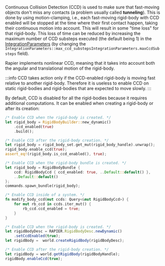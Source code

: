 
Continuous Collision Detection (CCD) is used to make sure that fast-moving objects don't miss any contacts (a problem
usually called **tunneling**). This  is done by using motion-clamping, i.e., each fast-moving rigid-body with CCD enabled
will be stopped at the time where their first contact happen, taking their continuous motion into account. This will result
in some "time loss" for that rigid-body. This loss of time can be reduced by increasing the maximum number of CCD
substeps executed (the default being 1) in the [IntegrationParameters](simulation_structures#integration-parameters)
(by changing the <notjs>`IntegrationParameters::max_ccd_substeps`</notjs><js>`IntegrationParameters.maxCcdSubsteps`</js> field).

Rapier implements nonlinear CCD, meaning that it takes into account both the angular and translational motion of the
rigid-body.

:::info
CCD takes action only if the CCD-enabled rigid-body is moving fast relative to another rigid-body. Therefore
it is useless to enable CCD on static rigid-bodies and rigid-bodies that are expected to move slowly.
:::

By default, CCD is disabled for all the rigid-bodies because it requires additional computations. It can be enabled
when creating a rigid-body or after its creation:

<rapier>

```rust
/* Enable CCD when the rigid-body is created. */
let rigid_body = RigidBodyBuilder::new_dynamic()
    .ccd_enabled(true)
    .build();
```
```rust
/* Enable CCD after the rigid-body creation. */
let rigid_body = rigid_body_set.get_mut(rigid_body_handle).unwrap();
rigid_body.enable_ccd(true);
assert_eq!(rigid_body.is_ccd_enabled(), true);
```

</rapier>
<bevy>

```rust
/* Enable CCD when the rigid-body bundle is created. */
let rigid_body = RigidBodyBundle {
    ccd: RigidBodyCcd { ccd_enabled: true, ..Default::default() },
    ..Default::default()
};
commands.spawn_bundle(rigid_body);
```
```rust
/* Enable CCD inside of a system. */
fn modify_body_ccd(mut ccds: Query<&mut RigidBodyCcd>) {
    for mut rb_ccd in ccds.iter_mut() {
        rb_ccd.ccd_enabled = true;
    }
}
```

</bevy>
<js>

```js
/* Enable CCD when the rigid-body is created. */
let rigidBodyDesc = RAPIER.RigidBodyDesc.newDynamic()
    .setCcdEnabled(true);
let rigidBody =  world.createRigidBody(rigidBodyDesc);
```
```js
/* Enable CCD after the rigid-body creation. */
let rigidBody = world.getRigidBody(rigidBodyHandle);
rigidBody.enableCcd(true);
```

</js>
